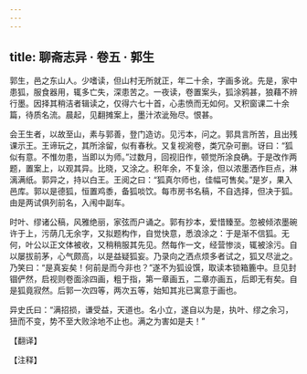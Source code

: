 ```yaml
---
---
---
```

title: 聊斋志异 · 卷五 · 郭生
---

郭生，邑之东山人。少嗜读，但山村无所就正，年二十余，字画多讹。先是，家中患狐，服食器用，辄多亡失，深患苦之。一夜读，卷置案头，狐涂鸦甚，狼藉不辨行墨。因择其稍洁者辑读之，仅得六七十首，心恚愤而无如何。又积窗课二十余篇，待质名流。晨起，见翻摊案上，墨汁浓泚殆尽。恨甚。

会王生者，以故至山，素与郭善，登门造访。见污本，问之。郭具言所苦，且出残课示王。王谛玩之，其所涂留，似有春秋。又复视涴卷，类冗杂可删。讶曰：“狐似有意。不惟勿患，当即以为师。”过数月，回视旧作，顿觉所涂良确。于是改作两题，置案上，以观其异。比晓，又涂之。积年余，不复涂，但以浓墨洒作巨点，淋漓满纸。郭异之，持以白王。王阅之曰：“狐真尔师也，佳幅可售矣。”是岁，果入邑库。郭以是德狐，恒置鸡黍，备狐啖饮。每市房书名稿，不自选择，但决于狐。由是两试俱列前名，入闱中副车。

时叶、缪诸公稿，风雅绝丽，家弦而户诵之。郭有抄本，爱惜臻至。忽被倾浓墨碗许于上，污荫几无余字，又拟题构作，自觉快意，悉浪涂之：于是渐不信狐。无何，叶公以正文体被收，又稍稍服其先见。然每作一文，经营惨淡，辄被涂污。自以屡拔前茅，心气颇高，以是益疑狐妄。乃录向之洒点烦多者试之，狐又尽泚之。乃笑曰：“是真妄矣！何前是而今非也？”遂不为狐设馔，取读本锁箱簏中。旦见封锢俨然，启视则卷面涂四画，粗于指，第一章画五，二章亦画五，后即无有矣。自是狐竟寂然。后郭一次四等，两次五等，始知其兆已寓意于画也。

异史氏曰：“满招损，谦受益，天道也。名小立，遂自以为是，执叶、缪之余习，狃而不变，势不至大败涂地不止也。满之为害如是夫！”

【翻译】

【注释】

